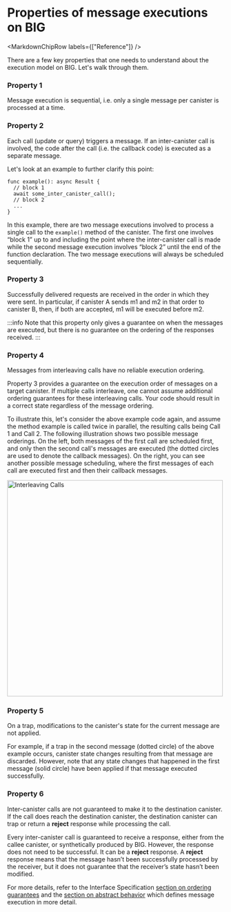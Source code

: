 
# Properties of message executions on BIG

<MarkdownChipRow labels={["Reference"]} />

There are a few key properties that one needs to understand about the execution model on BIG. Let's walk through them.

### Property 1

Message execution is sequential, i.e. only a single message per canister is processed at a time.


### Property 2

 Each call (update or query) triggers a message. If an inter-canister call is involved, the code after the call (i.e. the callback code) is executed as a separate message.

Let's look at an example to further clarify this point:

```
func example(): async Result {
  // block 1
  await some_inter_canister_call();
  // block 2
  ...
}
```


In this example, there are two message executions involved to process a single call to the `example()` method of the canister. The first one involves “block 1” up to and including the point where the inter-canister call is made while the second message execution involves “block 2” until the end of the function declaration. The two message executions will always be scheduled sequentially.


### Property 3

Successfully delivered requests are received in the order in which they were sent. In particular, if canister A sends m1 and m2 in that order to canister B, then, if both are accepted, m1 will be executed before m2.

:::info
Note that this property only gives a guarantee on when the messages are executed, but there is no guarantee on the ordering of the responses received.
:::


### Property 4

Messages from interleaving calls have no reliable execution ordering.

Property 3 provides a guarantee on the execution order of messages on a target canister. If multiple calls interleave, one cannot assume additional ordering guarantees for these interleaving calls. Your code should result in a correct state regardless of the message ordering.

To illustrate this, let's consider the above example code again, and assume the method example is called twice in parallel, the resulting calls being Call 1 and Call 2. The following illustration shows two possible message orderings. On the left, both messages of the first call are scheduled first, and only then the second call's messages are executed (the dotted circles are used to denote the callback messages). On the right, you can see another possible message scheduling, where the first messages of each call are executed first and then their callback messages. 

<div class="text--center">
<img src="/img/docs/interleaving_calls.png" alt="Interleaving Calls" width="500"/>
</div>


### Property 5

On a trap, modifications to the canister's state for the current message are not applied.

For example, if a trap in the second message (dotted circle) of the above example occurs, canister state changes resulting from that message are discarded. However, note that any state changes that happened in the first message (solid circle) have been applied if that message executed successfully.


### Property 6

Inter-canister calls are not guaranteed to make it to the destination canister. If the call does reach the destination canister, the destination canister can trap or return a **reject** response while processing the call.

Every inter-canister call is guaranteed to receive a response, either from the callee canister, or synthetically produced by BIG. However, the response does not need to be successful. It can be a **reject** response. A **reject** response means that the message hasn’t been successfully processed by the receiver, but it does not guarantee that the receiver’s state hasn’t been modified. 

For more details, refer to the Interface Specification [section on ordering guarantees](/docs/current/references/ic-interface-spec#ordering-guarantees) and the [section on abstract behavior](/docs/current/references/ic-interface-spec#abstract-behavior) which defines message execution in more detail.
